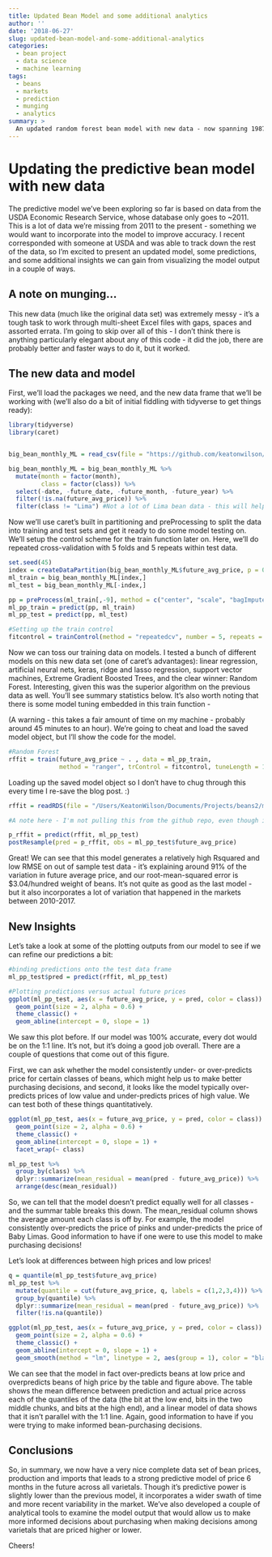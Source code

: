 ```yaml
---
title: Updated Bean Model and some additional analytics
author: ''
date: '2018-06-27'
slug: updated-bean-model-and-some-additional-analytics
categories:
  - bean project
  - data science
  - machine learning
tags:
  - beans
  - markets
  - prediction
  - munging
  - analytics  
summary: >
  An updated random forest bean model with new data - now spanning 1987-2017. I show off the new model (which still has excellent predictive power, though somewhat less than the previous model) and demonstrate some new analytics to maximize the purchasing insight from the model outputs.  
---
```


# Updating the predictive bean model with new data  

The predictive model we've been exploring so far is based on data from the USDA Economic Research Service, whose database only goes to ~2011. This is a lot of data we're missing from 2011 to the present - something we would want to incorporate into the model to improve accuracy. I recent corresponded with someone at USDA and was able to track down the rest of the data, so I'm excited to present an updated model, some predictions, and some additional insights we can gain from visualizing the model output in a couple of ways.  

## A note on munging...  
This new data (much like the original data set) was extremely messy - it's a tough task to work through multi-sheet Excel files with gaps, spaces and assorted errata. I'm going to skip over all of this - I don't think there is anything particularly elegant about any of this code - it did the job, there are probably better and faster ways to do it, but it worked.  

## The new data and model  

First, we'll load the packages we need, and the new data frame that we'll be working with (we'll also do a bit of initial fiddling with tidyverse to get things ready):  

```r
library(tidyverse)
library(caret)


big_bean_monthly_ML = read_csv(file = "https://github.com/keatonwilson/beans/raw/master/data/big_bean_monthly_ML.csv")

big_bean_monthly_ML = big_bean_monthly_ML %>%
  mutate(month = factor(month), 
         class = factor(class)) %>%
  select(-date, -future_date, -future_month, -future_year) %>%
  filter(!is.na(future_avg_price)) %>%
  filter(class != "Lima") #Not a lot of Lima bean data - this will help clean things up. 

```

Now we'll use caret's built in partitioning and preProcessing to split the data into training and test sets and get it ready to do some model testing on. We'll setup the control scheme for the train function later on. Here, we'll do repeated cross-validation with 5 folds and 5 repeats within test data.  

```r
set.seed(45)
index = createDataPartition(big_bean_monthly_ML$future_avg_price, p = 0.80, list = FALSE)
ml_train = big_bean_monthly_ML[index,]
ml_test = big_bean_monthly_ML[-index,]

pp = preProcess(ml_train[,-9], method = c("center", "scale", "bagImpute", "YeoJohnson", "nzv"))
ml_pp_train = predict(pp, ml_train)
ml_pp_test = predict(pp, ml_test)

#Setting up the train control
fitcontrol = trainControl(method = "repeatedcv", number = 5, repeats = 5)
```

Now we can toss our training data on models.  I tested a bunch of different models on this new data set (one of caret's advantages): linear regression, artificial neural nets, keras, ridge and lasso regression, support vector machines, Extreme Gradient Boosted Trees, and the clear winner: Random Forest. Interesting, given this was the superior algorithm on the previous data as well. You'll see summary statistics below.  It's also worth noting that there is some model tuning embedded in this train function - 

(A warning - this takes a fair amount of time on my machine - probably around 45 minutes to an hour). We're going to cheat and load the saved model object, but I'll show the code for the model. 

```r
#Random Forest
rffit = train(future_avg_price ~ . , data = ml_pp_train,
              method = "ranger", trControl = fitcontrol, tuneLength = 15) 
```

Loading up the saved model object so I don't have to chug through this every time I re-save the blog post. :)

```r
rffit = readRDS(file = "/Users/KeatonWilson/Documents/Projects/beans2/models/rffit_full.rds") 

#A note here - I'm not pulling this from the github repo, even though it's on there, because I couldn't make readRDS play nice with pulling the file from a remote directory, so I'm just calling it directly from my machine. 

p_rffit = predict(rffit, ml_pp_test)
postResample(pred = p_rffit, obs = ml_pp_test$future_avg_price)
```

Great! We can see that this model generates a relatively high Rsquared and low RMSE on out of sample test data - it's explaining around 91% of the variation in future average price, and our root-mean-squared error is $3.04/hundred weight of beans. It's not quite as good as the last model - but it also incorporates a lot of variation that happened in the markets between 2010-2017. 

## New Insights  

Let's take a look at some of the plotting outputs from our model to see if we can refine our predictions a bit: 

```r
#binding predictions onto the test data frame
ml_pp_test$pred = predict(rffit, ml_pp_test)

#Plotting predictions versus actual future prices
ggplot(ml_pp_test, aes(x = future_avg_price, y = pred, color = class)) +
  geom_point(size = 2, alpha = 0.6) +
  theme_classic() +
  geom_abline(intercept = 0, slope = 1)

```

We saw this plot before. If our model was 100% accurate, every dot would be on the 1:1 line. It's not, but it's doing a good job overall. There are a couple of questions that come out of this figure.  

First, we can ask whether the model consistently under- or over-predicts price for certain classes of beans, which might help us to make better purchasing decisions, and second, it looks like the model typically over-predicts prices of low value and under-predicts prices of high value. We can test both of these things quantitatively. 

```r
ggplot(ml_pp_test, aes(x = future_avg_price, y = pred, color = class)) +
  geom_point(size = 2, alpha = 0.6) +
  theme_classic() +
  geom_abline(intercept = 0, slope = 1) +
  facet_wrap(~ class)

ml_pp_test %>%
  group_by(class) %>%
  dplyr::summarize(mean_residual = mean(pred - future_avg_price)) %>%
  arrange(desc(mean_residual))
```

So, we can tell that the model doesn't predict equally well for all classes - and the summar table breaks this down. The mean_residual column shows the average amount each class is off by. For example, the model consistently over-predicts the price of pinks and under-predicts the price of Baby Limas. Good information to have if one were to use this model to make purchasing decisions!  

Let's look at differences between high prices and low prices!  

```r

q = quantile(ml_pp_test$future_avg_price)
ml_pp_test %>%
  mutate(quantile = cut(future_avg_price, q, labels = c(1,2,3,4))) %>%
  group_by(quantile) %>%
  dplyr::summarize(mean_residual = mean(pred - future_avg_price)) %>%
  filter(!is.na(quantile))

ggplot(ml_pp_test, aes(x = future_avg_price, y = pred, color = class)) +
  geom_point(size = 2, alpha = 0.6) +
  theme_classic() +
  geom_abline(intercept = 0, slope = 1) +
  geom_smooth(method = "lm", linetype = 2, aes(group = 1), color = "black")
```

We can see that the model in fact over-predicts beans at low price and overpredicts beans of high price by the table and figure above. The table shows the mean difference between prediction and actual price across each of the quantiles of the data (the bit at the low end, bits in the two middle chunks, and bits at the high end), and a linear model of data shows that it isn't parallel with the 1:1 line. Again, good information to have if you were trying to make informed bean-purchasing decisions.  

## Conclusions  

So, in summary, we now have a very nice complete data set of bean prices, production and imports that leads to a strong predictive model of price 6 months in the future across all varietals. Though it's predictive power is slightly lower than the previous model, it incorporates a wider swath of time and more recent variability in the market. We've also developed a couple of analytical tools to examine the model output that would allow us to make more informed decisions about purchasing when making decisions among varietals that are priced higher or lower.  

Cheers!  